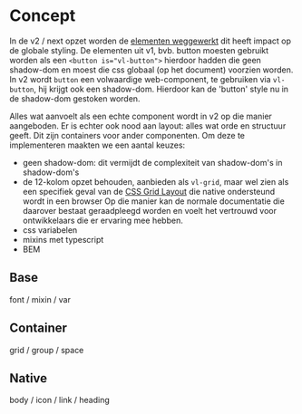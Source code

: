 
<Meta title="Opmaak-next/Concept"/>

# Concept

In de v2 / next opzet worden de [elementen weggewerkt](/docs/planning-aanpak-v2-2024-v3-2025--documentatie#element-complicatie)
dit heeft impact op de globale styling. De elementen uit v1, bvb. button moesten gebruikt worden als een `<button is="vl-button">`
hierdoor hadden die geen shadow-dom en moest die css globaal (op het document) voorzien worden. In v2 wordt `button` een
volwaardige web-component, te gebruiken via `vl-button`, hij krijgt ook een shadow-dom. Hierdoor kan de 'button' style
nu in de shadow-dom gestoken worden.

Alles wat aanvoelt als een echte component wordt in v2 op die manier aangeboden. Er is echter ook nood aan layout:
alles wat orde en structuur geeft. Dit zijn containers voor ander componenten. Om deze te implementeren maakten we
een aantal keuzes:

- geen shadow-dom: dit vermijdt de complexiteit van shadow-dom's in shadow-dom's
- de 12-kolom opzet behouden, aanbieden als `vl-grid`, maar wel zien als een specifiek geval van de
[CSS Grid Layout](https://css-tricks.com/snippets/css/complete-guide-grid/) die native ondersteund wordt in een browser
Op die manier kan de normale documentatie die daarover bestaat geraadpleegd worden en voelt het vertrouwd voor
ontwikkelaars die er ervaring mee hebben.
- css variabelen
- mixins met typescript
- BEM

## Base

font / mixin / var

## Container

grid / group / space

## Native

body / icon / link / heading
